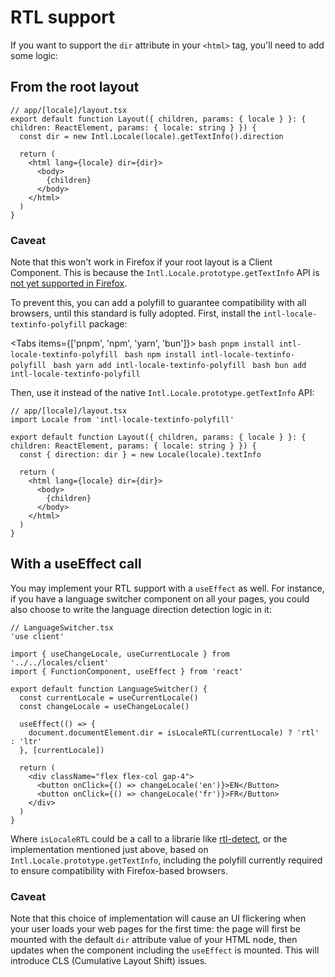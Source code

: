
# RTL support

If you want to support the `dir` attribute in your `<html>` tag, you'll need to add some logic:

## From the root layout

```tsx {3,6}
// app/[locale]/layout.tsx
export default function Layout({ children, params: { locale } }: { children: ReactElement, params: { locale: string } }) {
  const dir = new Intl.Locale(locale).getTextInfo().direction

  return (
    <html lang={locale} dir={dir}>
      <body>
        {children}
      </body>
    </html>
  )
}
```

### Caveat

Note that this won't work in Firefox if your root layout is a Client Component. This is because the `Intl.Locale.prototype.getTextInfo` API is [not yet supported in Firefox](https://developer.mozilla.org/en-US/docs/Web/JavaScript/Reference/Global_Objects/Intl/Locale/getTextInfo#browser_compatibility).

To prevent this, you can add a polyfill to guarantee compatibility with all browsers, until this standard is fully adopted. First, install the `intl-locale-textinfo-polyfill` package:

<Tabs items={['pnpm', 'npm', 'yarn', 'bun']}>
  <Tab>
    ```bash
    pnpm install intl-locale-textinfo-polyfill
    ```
  </Tab>
  <Tab>
    ```bash
    npm install intl-locale-textinfo-polyfill
    ```
  </Tab>
  <Tab>
    ```bash
    yarn add intl-locale-textinfo-polyfill
    ```
  </Tab>
    <Tab>
    ```bash
    bun add intl-locale-textinfo-polyfill
    ```
  </Tab>
</Tabs>

Then, use it instead of the native `Intl.Locale.prototype.getTextInfo` API:

```tsx {2,5}
// app/[locale]/layout.tsx
import Locale from 'intl-locale-textinfo-polyfill'

export default function Layout({ children, params: { locale } }: { children: ReactElement, params: { locale: string } }) {
  const { direction: dir } = new Locale(locale).textInfo

  return (
    <html lang={locale} dir={dir}>
      <body>
        {children}
      </body>
    </html>
  )
}
```

## With a useEffect call

You may implement your RTL support with a `useEffect` as well. For instance, if you have a language switcher component on all your pages, you could also choose to write the language direction detection logic in it:

```tsx {11-13}
// LanguageSwitcher.tsx
'use client'

import { useChangeLocale, useCurrentLocale } from '../../locales/client'
import { FunctionComponent, useEffect } from 'react'

export default function LanguageSwitcher() {
  const currentLocale = useCurrentLocale()
  const changeLocale = useChangeLocale()

  useEffect(() => {
    document.documentElement.dir = isLocaleRTL(currentLocale) ? 'rtl' : 'ltr'
  }, [currentLocale])

  return (
    <div className="flex flex-col gap-4">
      <button onClick={() => changeLocale('en')}>EN</Button>
      <button onClick={() => changeLocale('fr')}>FR</Button>
    </div>
  )
}
```

Where `isLocaleRTL` could be a call to a librarie like [rtl-detect](https://github.com/shadiabuhilal/rtl-detect), or the implementation mentioned just above, based on `Intl.Locale.prototype.getTextInfo`, including the polyfill currently required to ensure compatibility with Firefox-based browsers.

### Caveat

Note that this choice of implementation will cause an UI flickering when your user loads your web pages for the first time: the page will first be mounted with the default `dir` attribute value of your HTML node, then updates when the component including the `useEffect` is mounted. This will introduce CLS (Cumulative Layout Shift) issues.
